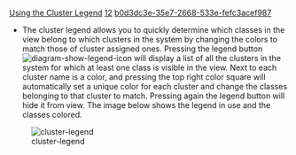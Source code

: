 [[Property:title|Using the Cluster Legend]]
[[Property:weight|12]]
[[Property:uuid|b0d3dc3e-35e7-2668-533e-fefc3acef987]]
* The cluster legend allows you to quickly determine which classes in the view belong to which clusters in the system by changing the colors to match those of cluster assigned ones. Pressing the legend button  [[Image:diagram-show-legend-icon]]  will display a list of all the clusters in the system for which at least one class is visible in the view. Next to each cluster name is a color, and pressing the top right color square will automatically set a unique color for each cluster and change the classes belonging to that cluster to match. Pressing again the legend button will hide it from view. The image below shows the legend in use and the classes colored. 
[[Image:cluster-legend]] 

{{tip|Use the cluster legend also to quickly see sub-cluster organization within your overall cluster design.}}





